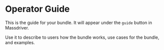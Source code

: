 # Operator Guide

This is the guide for your bundle. It will appear under the `guide` button in Massdriver.

Use it to describe to users how the bundle works, use cases for the bundle, and examples.
